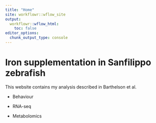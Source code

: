 ```yaml
---
title: "Home"
site: workflowr::wflow_site
output:
  workflowr::wflow_html:
    toc: false
editor_options:
  chunk_output_type: console
---
```


# Iron supplementation in Sanfilippo zebrafish 

This website contains my analysis described in Barthelson et al.

-   Behaviour

-   RNA-seq

-   Metabolomics
